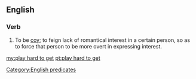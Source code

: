 ==English==

===Verb===
{{en-verb|head=[[play]] [[hard]] [[to]] [[get]]|plays hard to get|playing hard to get|played hard to get}}

# {{lb|en|courtship}} To be [[coy]]; to feign lack of romantical interest in a certain person, so as to force that person to be more overt in expressing interest.

[[Category:English predicates]]

[[my:play hard to get]]
[[pt:play hard to get]]